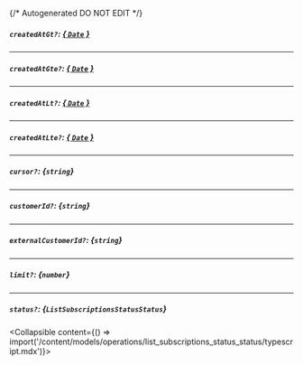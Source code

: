 {/* Autogenerated DO NOT EDIT  */}

##### `createdAtGt?`: [*{ `Date` }*](https://developer.mozilla.org/en-US/docs/Web/JavaScript/Reference/Global_Objects/Date)

---
##### `createdAtGte?`: [*{ `Date` }*](https://developer.mozilla.org/en-US/docs/Web/JavaScript/Reference/Global_Objects/Date)

---
##### `createdAtLt?`: [*{ `Date` }*](https://developer.mozilla.org/en-US/docs/Web/JavaScript/Reference/Global_Objects/Date)

---
##### `createdAtLte?`: [*{ `Date` }*](https://developer.mozilla.org/en-US/docs/Web/JavaScript/Reference/Global_Objects/Date)

---
##### `cursor?`: *{`string`}*

---
##### `customerId?`: *{`string`}*

---
##### `externalCustomerId?`: *{`string`}*

---
##### `limit?`: *{`number`}*

---
##### `status?`: *{`ListSubscriptionsStatusStatus`}*
<Collapsible content={() => import('/content/models/operations/list_subscriptions_status_status/typescript.mdx')}>
</Collapsible>

